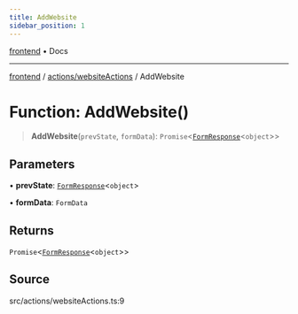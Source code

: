 ```yaml
---
title: AddWebsite
sidebar_position: 1
---
```


[frontend](../../..) • Docs

***

[frontend](../../..) / [actions/websiteActions](..) / AddWebsite

# Function: AddWebsite()

> **AddWebsite**(`prevState`, `formData`): `Promise`\<[`FormResponse`](../../../types/return.type/interfaces/FormResponse)\<`object`\>\>

## Parameters

• **prevState**: [`FormResponse`](../../../types/return.type/interfaces/FormResponse)\<`object`\>

• **formData**: `FormData`

## Returns

`Promise`\<[`FormResponse`](../../../types/return.type/interfaces/FormResponse)\<`object`\>\>

## Source

src/actions/websiteActions.ts:9
